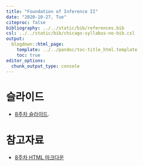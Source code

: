 ---
title: "Foundation of Inference II"
date: "2020-10-27, Tue"
citeproc: false
bibliography: ../../static/bib/references.bib
csl: ../../static/bib/chicago-syllabus-no-bib.csl
output:
  blogdown::html_page:
    template: ../../pandoc/toc-title_html.template
    toc: true
editor_options: 
  chunk_output_type: console
---

# 슬라이드

- <i class="fas fa-file-pdf"></i> [8주차 슬라이드](/images/slides/w8_inference2_slide.pdf).

# 참고자료

- <i class="fa fa-external-link-square-alt" aria-hidden="true"></i> [8주차 HTML 마크다운](/images/w8_inference2.html)
